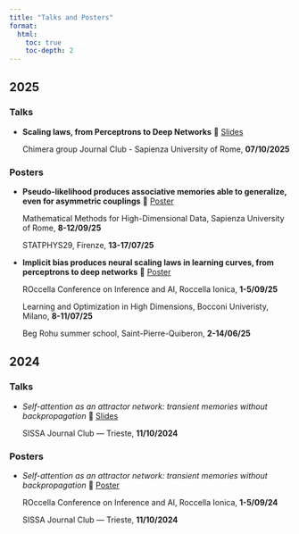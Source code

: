 ```yaml
---
title: "Talks and Posters"
format:
  html:
    toc: true
    toc-depth: 2
---
```


## 2025

### Talks

- **Scaling laws, from Perceptrons to Deep Networks** 🔽 [Slides](files/talks/2025/Presentazione_neural_scaling_laws.pdf)

  Chimera group Journal Club - Sapienza University of Rome, **07/10/2025** 

### Posters

- **Pseudo-likelihood produces associative memories able to generalize, even for asymmetric couplings** 🔽 [Poster](files/talks/2025/PL_poster.pdf)

  Mathematical Methods for High-Dimensional Data, Sapienza University of Rome, **8-12/09/25**

  STATPHYS29, Firenze, **13-17/07/25**

- **Implicit bias produces neural scaling laws in learning curves, from perceptrons to deep networks** 🔽 [Poster](files/talks/2025/PW_poster.pdf)

  ROccella Conference on Inference and AI, Roccella Ionica, **1-5/09/25**

  Learning and Optimization in High Dimensions, Bocconi Univeristy, Milano, **8-11/07/25**

  Beg Rohu summer school, Saint-Pierre-Quiberon, **2-14/06/25**

## 2024

### Talks

- *Self-attention as an attractor network: transient memories without backpropagation*  🔽 [Slides](files/talks/2024/SISSA_HSA.pdf)

  SISSA Journal Club — Trieste, **11/10/2024**  
  
### Posters

- *Self-attention as an attractor network: transient memories without backpropagation*  🔽 [Poster](files/talks/2024/SA_poster.pdf)

  ROccella Conference on Inference and AI, Roccella Ionica, **1-5/09/24**

  SISSA Journal Club — Trieste, **11/10/2024**  
  
